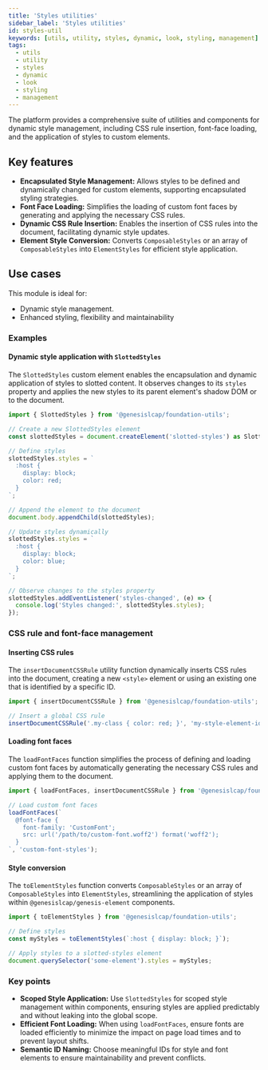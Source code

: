 ```yaml
---
title: 'Styles utilities'
sidebar_label: 'Styles utilities'
id: styles-util
keywords: [utils, utility, styles, dynamic, look, styling, management]
tags:
  - utils
  - utility
  - styles
  - dynamic
  - look
  - styling
  - management
---
```


The platform provides a comprehensive suite of utilities and components for dynamic style management, including CSS rule insertion, font-face loading, and the application of styles to custom elements.

## Key features

- **Encapsulated Style Management:** Allows styles to be defined and dynamically changed for custom elements, supporting encapsulated styling strategies.
- **Font Face Loading:** Simplifies the loading of custom font faces by generating and applying the necessary CSS rules.
- **Dynamic CSS Rule Insertion:** Enables the insertion of CSS rules into the document, facilitating dynamic style updates.
- **Element Style Conversion:** Converts `ComposableStyles` or an array of `ComposableStyles` into `ElementStyles` for efficient style application.

## Use cases

This module is ideal for:
- Dynamic style management.
- Enhanced styling, flexibility and maintainability

### Examples

#### Dynamic style application with `SlottedStyles`

The `SlottedStyles` custom element enables the encapsulation and dynamic application of styles to slotted content. It observes changes to its `styles` property and applies the new styles to its parent element's shadow DOM or to the document.

```typescript
import { SlottedStyles } from '@genesislcap/foundation-utils';

// Create a new SlottedStyles element
const slottedStyles = document.createElement('slotted-styles') as SlottedStyles;

// Define styles
slottedStyles.styles = `
  :host {
    display: block;
    color: red;
  }
`;

// Append the element to the document
document.body.appendChild(slottedStyles);

// Update styles dynamically
slottedStyles.styles = `
  :host {
    display: block;
    color: blue;
  }
`;

// Observe changes to the styles property
slottedStyles.addEventListener('styles-changed', (e) => {
  console.log('Styles changed:', slottedStyles.styles);
});
```

### CSS rule and font-face management

#### Inserting CSS rules

The `insertDocumentCSSRule` utility function dynamically inserts CSS rules into the document, creating a new `<style>` element or using an existing one that is identified by a specific ID.

```typescript
import { insertDocumentCSSRule } from '@genesislcap/foundation-utils';

// Insert a global CSS rule
insertDocumentCSSRule('.my-class { color: red; }', 'my-style-element-id');
```

#### Loading font faces

The `loadFontFaces` function simplifies the process of defining and loading custom font faces by automatically generating the necessary CSS rules and applying them to the document.

```typescript
import { loadFontFaces, insertDocumentCSSRule } from '@genesislcap/foundation-utils';

// Load custom font faces
loadFontFaces(`
  @font-face {
    font-family: 'CustomFont';
    src: url('/path/to/custom-font.woff2') format('woff2');
  }
`, 'custom-font-styles');
```

#### Style conversion

The `toElementStyles` function converts `ComposableStyles` or an array of `ComposableStyles` into `ElementStyles`, streamlining the application of styles within `@genesislcap/genesis-element` components.

```typescript
import { toElementStyles } from '@genesislcap/foundation-utils';

// Define styles
const myStyles = toElementStyles(`:host { display: block; }`);

// Apply styles to a slotted-styles element
document.querySelector('some-element').styles = myStyles;
```

### Key points

- **Scoped Style Application:** Use `SlottedStyles` for scoped style management within components, ensuring styles are applied predictably and without leaking into the global scope.
- **Efficient Font Loading:** When using `loadFontFaces`, ensure fonts are loaded efficiently to minimize the impact on page load times and to prevent layout shifts.
- **Semantic ID Naming:** Choose meaningful IDs for style and font elements to ensure maintainability and prevent conflicts.
